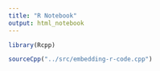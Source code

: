 ```yaml
---
title: "R Notebook"
output: html_notebook
---
```


```r
library(Rcpp)

sourceCpp("../src/embedding-r-code.cpp")
```

